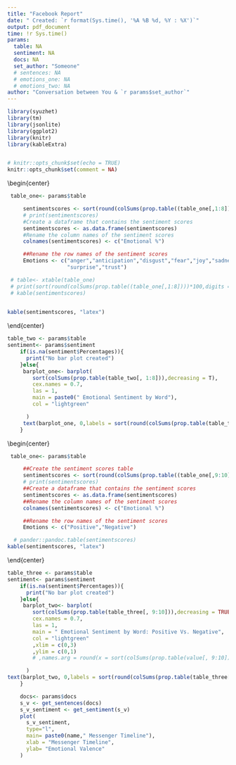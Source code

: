 ```yaml
---
title: "Facebook Report"
date: " Created: `r format(Sys.time(), '%A %B %d, %Y : %X')`"
output: pdf_document
time: !r Sys.time()
params:
  table: NA
  sentiment: NA
  docs: NA
  set_author: "Someone"
  # sentences: NA
  # emotions_one: NA
  # emotions_two: NA
author: "Conversation between You & `r params$set_author`"
---
```


```r
library(syuzhet)
library(tm)
library(jsonlite)
library(ggplot2)
library(knitr)
library(kableExtra)


# knitr::opts_chunk$set(echo = TRUE)
knitr::opts_chunk$set(comment = NA)
```

\begin{center}
Facebook Analysis Report
\end{center}
\begin{center}
```r
 table_one<- params$table

     sentimentscores <- sort(round(colSums(prop.table((table_one[,1:8])))*100,digits = 2),decreasing = TRUE)
     # print(sentimentscores)
     #Create a dataframe that contains the sentiment scores
     sentimentscores <- as.data.frame(sentimentscores)
     #Rename the column names of the sentiment scores
     colnames(sentimentscores) <- c("Emotional %")

     ##Rename the row names of the sentiment scores
     Emotions <- c("anger","anticipation","disgust","fear","joy","sadness",
                   "surprise","trust")

 # table<- xtable(table_one)
 # print(sort(round(colSums(prop.table((table_one[,1:8])))*100,digits = 2),decreasing = TRUE))
 # kable(sentimentscores)
 

kable(sentimentscores, "latex")

```

\end{center}

```r
table_two <- params$table
sentiment<- params$sentiment
    if(is.na(sentiment$Percentages)){
      print("No bar plot created")
    }else{
     barplot_one<- barplot(
        sort(colSums(prop.table(table_two[, 1:8])),decreasing = T),
        cex.names = 0.7,
        las = 1,
        main = paste0(" Emotional Sentiment by Word"),
        col = "lightgreen"

      )
     text(barplot_one, 0,labels = sort(round(colSums(prop.table(table_two[, 1:8])),digits =2),decreasing = TRUE),cex=1,pos=3)
    }

```

\newpage

\begin{center}

```r
 table_one<- params$table

     ##Create the sentiment scores table
     sentimentscores <- sort(round(colSums(prop.table((table_one[,9:10])))*100,digits = 2),decreasing = TRUE)
     # print(sentimentscores)
     ##Create a dataframe that contains the sentiment scores
     sentimentscores <- as.data.frame(sentimentscores)
     ##Rename the column names of the sentiment scores
     colnames(sentimentscores) <- c("Emotional %")

     ##Rename the row names of the sentiment scores
     Emotions <- c("Positive","Negative")

  # pander::pandoc.table(sentimentscores)
kable(sentimentscores, "latex")
```
\end{center}


```r
table_three <- params$table
sentiment<- params$sentiment
    if(is.na(sentiment$Percentages)){
      print("No bar plot created")
    }else{
     barplot_two<- barplot(
        sort(colSums(prop.table(table_three[, 9:10])),decreasing = TRUE),
        cex.names = 0.7,
        las = 1,
        main = " Emotional Sentiment by Word: Positive Vs. Negative",
        col = "lightgreen"
        ,xlim = c(0,3)
        ,ylim = c(0,1)
        # ,names.arg = round(x = sort(colSums(prop.table(value[, 9:10]))),digits = 2)

      )
text(barplot_two, 0,labels = sort(round(colSums(prop.table(table_three[, 9:10])),digits =2),decreasing = TRUE),cex=1,pos=3)
    }
```


```r
    docs<- params$docs
    s_v <- get_sentences(docs)
    s_v_sentiment <- get_sentiment(s_v)
    plot(
      s_v_sentiment,
      type="l",
      main= paste0(name," Messenger Timeline"),
      xlab = "Messenger Timeline",
      ylab= "Emotional Valence"
    )
```


